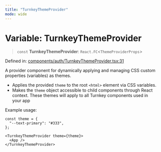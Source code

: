 ```yaml
---
title: "TurnkeyThemeProvider"
mode: wide
---
```

  
# Variable: TurnkeyThemeProvider

> `const` **TurnkeyThemeProvider**: `React.FC`\<`ThemeProviderProps`\>

Defined in: [components/auth/TurnkeyThemeProvider.tsx:31](https://github.com/tkhq/sdk/blob/ee72856c3f450731d7501ab05001215768b71500/packages/sdk-react/src/components/auth/TurnkeyThemeProvider.tsx#L31)

A provider component for dynamically applying and managing CSS custom properties (variables) as themes.

- Applies the provided `theme` to the root `<html>` element via CSS variables.
- Makes the `theme` object accessible to child components through React context. These themes will apply to all Turnkey components used in your app

Example usage:
```tsx
const theme = {
  "--text-primary": "#333",
};

<TurnkeyThemeProvider theme={theme}>
  <App />
</TurnkeyThemeProvider>
```
